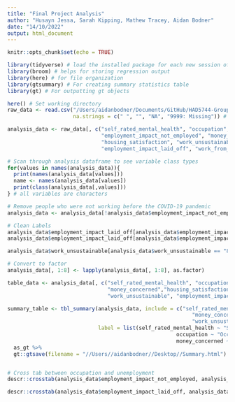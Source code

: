 ```yaml
---
title: "Final Project Analysis"
author: "Husayn Jessa, Sarah Kipping, Mathew Tracey, Aidan Bodner"
date: "14/10/2022"
output: html_document
---
```


```r
knitr::opts_chunk$set(echo = TRUE)
```

```r
library(tidyverse) # load the installed package for each new session of R
library(broom) # helps for storing regression output
library(here) # for file organization
library(gtsummary) # For creating summary statistics table
library(gt) # For outputting gt objects

```

```r
here() # Set working directory
raw_data <- read.csv("/Users/aidanbodner/Documents/GitHub/HAD5744-Group-Project/1. Data/data.csv", 
                     na.strings = c(" ", "", "NA", "9999: Missing")) # Load original data

analysis_data <- raw_data[, c("self_rated_mental_health", "occupation",
                              "employment_impact_not_employed", "money_concerned",
                              "housing_satisfaction", "work_unsustainable",
                              "employment_impact_laid_off", "work_from_home")]

# Scan through analysis dataframe to see variable class types
for(values in names(analysis_data)){
  print(names(analysis_data[values]))
  name <- names(analysis_data[values])
  print(class(analysis_data[,values]))
} # all variables are characters

# Remove people who were not working before the COVID-19 pandemic
analysis_data <- analysis_data[!analysis_data$employment_impact_not_employed == "I was not employed or self-employed before the COVID-19", ]

# Clean Labels 
analysis_data$employment_impact_laid_off[analysis_data$employment_impact_laid_off == "8888: Not Selected"] <- "No"
analysis_data$employment_impact_laid_off[analysis_data$employment_impact_laid_off == "I was laid off temporarily or permanently"] <- "Yes"

analysis_data$work_unsustainable[analysis_data$work_unsustainable == "8888:Not Working During COVID"] <- "I was not working during COVID-19"

# Convert to factor
analysis_data[, 1:8] <- lapply(analysis_data[, 1:8], as.factor)
```


```r
table_data <- analysis_data[, c("self_rated_mental_health", "occupation", 
                                "money_concerned","housing_satisfaction", 
                                "work_unsustainable", "employment_impact_laid_off")]

summary_table <- tbl_summary(analysis_data, include = c("self_rated_mental_health", "occupation",
                                                           "money_concerned","housing_satisfaction", 
                                                           "work_unsustainable", "employment_impact_laid_off"),
                             label = list(self_rated_mental_health ~ "Self-Rated Mental Health",
                                                      occupation ~ "Occupation",
                                                      money_concerned ~ "Concerned that the money I have or will save wont last", housing_satisfaction ~ "Satisfaction with current living arrangements", work_unsustainable ~ "Work-load is unsustainable", employment_impact_laid_off ~ "Laid off temporarily or permanently"), missing = "no", type = list(employment_impact_laid_off ~ "categorical")) %>%
  as_gt %>%
  gt::gtsave(filename = "//Users//aidanbodner//Desktop//Summary.html")


# Cross tab between occupation and unemployment
descr::crosstab(analysis_data$employment_impact_not_employed, analysis_data$employment_impact_laid_off)

descr::crosstab(analysis_data$employment_impact_laid_off, analysis_data$work_from_home)


```

